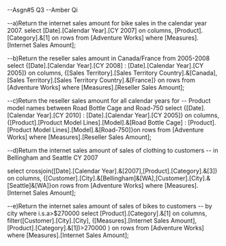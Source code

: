 --Asgn#5 Q3
--Amber Qi


--a)Return the internet sales amount for bike sales in the calendar year 2007.
select [Date].[Calendar Year].[CY 2007] on columns,
[Product].[Category].&[1] on rows
from [Adventure Works]
where [Measures].[Internet Sales Amount];

--b)Return the reseller sales amount in Canada/France from 2005-2008
select  {[Date].[Calendar Year].[CY 2008] : [Date].[Calendar Year].[CY 2005]} on columns,
{[Sales Territory].[Sales Territory Country].&[Canada],[Sales Territory].[Sales Territory Country].&[France]} on rows
from [Adventure Works]
where [Measures].[Reseller Sales Amount];

--c)Return the reseller sales amount for all calendar years for
--  Product model names between Road Bottle Cage and Road-750
select {[Date].[Calendar Year].[CY 2010] : [Date].[Calendar Year].[CY 2005]} on columns,
{[Product].[Product Model Lines].[Model].&[Road Bottle Cage] : [Product].[Product Model Lines].[Model].&[Road-750]}on rows
from [Adventure Works]
where [Measures].[Reseller Sales Amount];

--d)Return the internet sales amount of sales of clothing to customers 
--  in Bellingham and Seattle CY 2007

select crossjoin([Date].[Calendar Year].&[2007],[Product].[Category].&[3]) on columns,
{[Customer].[City].&[Bellingham]&[WA],[Customer].[City].&[Seattle]&[WA]}on rows
from [Adventure Works]
where [Measures].[Internet Sales Amount];



--e)Return the internet sales amount of sales of bikes to customers 
--  by city where i.s.a>$270000
select  [Product].[Category].&[1] on columns,
filter([Customer].[City].[City], 
([Measures].[Internet Sales Amount],[Product].[Category].&[1])>270000 ) on rows
from [Adventure Works]
where [Measures].[Internet Sales Amount];
